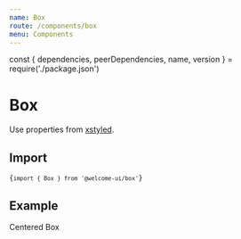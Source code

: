 ```yaml
---
name: Box
route: /components/box
menu: Components
---
```


const { dependencies, peerDependencies, name, version } = require('./package.json')

# Box

<TagVersion version={version} name={name} />

Use properties from [xstyled](https://xstyled.dev/docs/style-props/).

## Import

<Code>{`import { Box } from '@welcome-ui/box'`}</Code>

## Example

<Playground>
  <Box
    display="flex"
    width={1}
    height="500px"
    justifyContent="center"
    alignItems="center"
    backgroundColor="primary.100"
  >
    <Box backgroundColor="white" padding="50px">
      Centered Box
    </Box>
  </Box>
</Playground>
